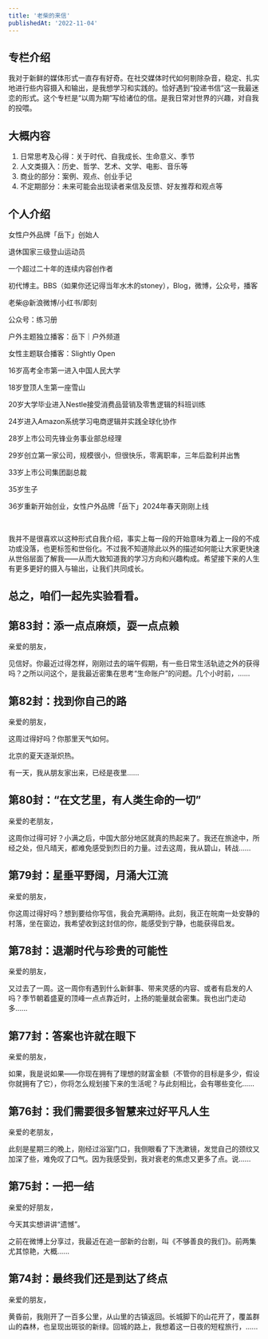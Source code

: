 ```yaml
---
title: '老柴的来信'
publishedAt: '2022-11-04'
---
```


## 专栏介绍

我对于新鲜的媒体形式一直存有好奇。在社交媒体时代如何剔除杂音，稳定、扎实地进行些内容摄入和输出，是我想学习和实践的。恰好遇到“投递书信”这一我最迷恋的形式。这个专栏是“以周为期”写给诸位的信。是我日常对世界的兴趣，对自我的投喂。

大概内容
----

1. 日常思考及心得：关于时代、自我成长、生命意义、季节
2. 人文类摄入：历史、哲学、艺术、文学、电影、音乐等
3. 商业的部分：案例、观点、创业手记
4. 不定期部分：未来可能会出现读者来信及反馈、好友推荐和观点等

个人介绍
----

女性户外品牌「岳下」创始人

退休国家三级登山运动员

一个超过二十年的连续内容创作者

初代博主。BBS（如果你还记得当年水木的stoney），Blog，微博，公众号，播客

老柴@新浪微博/小红书/即刻

公众号：练习册

户外主题独立播客：岳下｜户外频道

女性主题联合播客：Slightly Open

16岁高考全市第一进入中国人民大学

18岁登顶人生第一座雪山

20岁大学毕业进入Nestle接受消费品营销及零售逻辑的科班训练

24岁进入Amazon系统学习电商逻辑并实践全球化协作

28岁上市公司先锋业务事业部总经理

29岁创立第一家公司，规模很小，但很快乐，零离职率，三年后盈利并出售

33岁上市公司集团副总裁

35岁生子

36岁重新开始创业，女性户外品牌「岳下」2024年春天刚刚上线

 

我并不是很喜欢以这种形式自我介绍，事实上每一段的开始意味为着上一段的不成功或没落，也更标签和世俗化。不过我不知道除此以外的描述如何能让大家更快速从世俗层面了解我——从而大致知道我的学习方向和兴趣构成。希望接下来的人生有更多更好的摄入与输出，让我们共同成长。

总之，咱们一起先实验看看。
-------------



## 第83封：添一点点麻烦，耍一点点赖
亲爱的朋友，

见信好。你最近过得怎样，刚刚过去的端午假期，有一些日常生活轨迹之外的获得吗？之所以问这个，是我最近密集在思考“生命账户”的问题。几个小时前，......

## 第82封：找到你自己的路
亲爱的朋友，

这周过得好吗？你那里天气如何。

北京的夏天逐渐炽热。

有一天，我从朋友家出来，已经是夜里......

## 第80封：“在文艺里，有人类生命的一切”
亲爱的老朋友，

这周你过得可好？小满之后，中国大部分地区就真的热起来了。我还在旅途中，所经之处，但凡晴天，都难免感受到烈日的力量。过去这周，我从碧山，转战......

## 第79封：星垂平野阔，月涌大江流
亲爱的朋友，

你这周过得好吗？想到要给你写信，我会充满期待。此刻，我正在皖南一处安静的村落，坐在窗边，我希望收到这封信的你，能感受到宁静，也能获得启发。

## 第78封：退潮时代与珍贵的可能性
亲爱的朋友，

又过去了一周。这一周你有遇到什么新鲜事、带来灵感的内容、或者有启发的人吗？季节朝着盛夏的顶峰一点点靠近时，上扬的能量就会密集。我也出门走动多......

## 第77封：答案也许就在眼下
亲爱的朋友，

如果，我是说如果——你现在拥有了理想的财富金额（不管你的目标是多少，假设你就拥有了它），你将怎么规划接下来的生活呢？与此刻相比，会有哪些变化......

## 第76封：我们需要很多智慧来过好平凡人生
亲爱的老朋友，

此刻是星期三的晚上，刚经过浴室门口，我侧眼看了下洗漱镜，发觉自己的颈纹又加深了些，难免叹了口气。因为我感受到，我对衰老的焦虑又更多了点。说......

## 第75封：一把一结
亲爱的好朋友，

今天其实想讲讲“遗憾”。

之前在微博上分享过，我最近在追一部新的台剧，叫《不够善良的我们》。前两集尤其惊艳，大概......

## 第74封：最终我们还是到达了终点
亲爱的朋友，

黄昏前，我刚开了一百多公里，从山里的古镇返回。长城脚下的山花开了，覆盖群山的森林，也呈现出斑驳的新绿。回城的路上，我想着这一日夜的短程旅行，......

